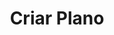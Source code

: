 ---
title: "Criar Plano"
api: "POST https://regis.app.byefive.com.br/rest/subscriptions"
description: "Cria um novo plano de assinatura no sistema"
---